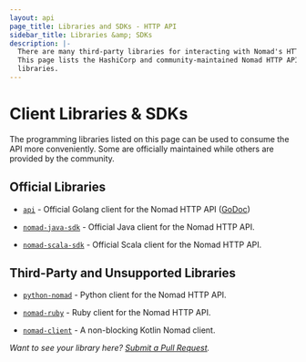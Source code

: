 ```yaml
---
layout: api
page_title: Libraries and SDKs - HTTP API
sidebar_title: Libraries &amp; SDKs
description: |-
  There are many third-party libraries for interacting with Nomad's HTTP API.
  This page lists the HashiCorp and community-maintained Nomad HTTP API client
  libraries.
---
```


# Client Libraries & SDKs

The programming libraries listed on this page can be used to consume the API
more conveniently. Some are officially maintained while others are provided by
the community.

## Official Libraries

- [`api`](https://github.com/hashicorp/nomad/tree/master/api) - Official Golang
  client for the Nomad HTTP API ([GoDoc](https://godoc.org/github.com/hashicorp/nomad/api))

- [`nomad-java-sdk`](https://github.com/hashicorp/nomad-java-sdk) - Official
  Java client for the Nomad HTTP API.

- [`nomad-scala-sdk`](https://github.com/hashicorp/nomad-scala-sdk) - Official
  Scala client for the Nomad HTTP API.

## Third-Party and Unsupported Libraries

- [`python-nomad`](https://github.com/jrxfive/python-nomad) - Python client
  for the Nomad HTTP API.

- [`nomad-ruby`](https://github.com/hashicorp/nomad-ruby) - Ruby client
  for the Nomad HTTP API.

- [`nomad-client`](https://github.com/barakb/nomad-client) - A non-blocking Kotlin Nomad client.

_Want to see your library here? [Submit a Pull Request](https://github.com/hashicorp/nomad)._
